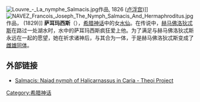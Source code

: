 [[File:Louvre_-_La_nymphe_Salmacis.jpg|thumb]]作品, 1826 ([[卢浮宫|卢浮宫]])]]
[[File:NAVEZ_Francois_Joseph_The_Nymph_Salmacis_And_Hermaphroditus.jpg|thumb]]作品， (1829)]]
'''萨耳玛西斯'''（{{lang-el|Σαλμακίς}}），[[希腊神话|希腊神话]]中的女[[水仙|水仙]]。在传说中，[[赫马佛洛狄忒斯|赫马佛洛狄忒斯]]在路过一处湖水时，水中的萨耳玛西斯疯狂爱上他。为了满足与赫马佛洛狄忒斯永远在一起的愿望，她在祈求诸神后，与其合为一体，于是赫马佛洛狄忒斯变成了[[雌雄同体|雌雄同体]]。

==外部链接==
{{Commons category|Salmacis|Salmacis}}
*[http://www.theoi.com/Nymphe/NympheSalmakis.html Salmacis: Naiad nymph of Halicarnassus in Caria - Theoi Project]

[[Category:希腊神话|Category:希腊神话]]